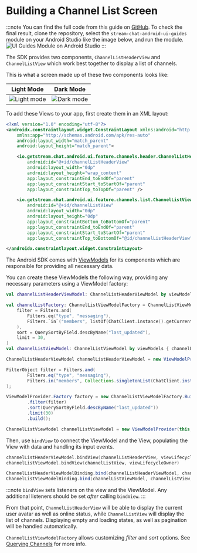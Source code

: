 
# Building a Channel List Screen

:::note
You can find the full code from this guide on [GitHub](https://github.com/GetStream/stream-chat-android/tree/main/stream-chat-android-ui-guides/src/main/java/io/getstream/chat/android/guides/catalog/uicomponents/channelsscreen). To check the final result, clone the repository, select the `stream-chat-android-ui-guides` module on your Android Studio like the image below, and run the module. ![UI Guides Module on Android Studio](../../assets/ui_guides_module_android_studio.png)
:::

The SDK provides two components, `ChannelListHeaderView` and `ChannelListView` which work best together to display a list of channels.

This is what a screen made up of these two components looks like:

| Light Mode | Dark Mode |
| --- | --- |
|![Light mode](../../assets/channel_list_view_light.png)|![Dark mode](../../assets/channel_list_view_dark.png)|

To add these Views to your app, first create them in an XML layout:

```xml
<?xml version="1.0" encoding="utf-8"?>
<androidx.constraintlayout.widget.ConstraintLayout xmlns:android="http://schemas.android.com/apk/res/android"
    xmlns:app="http://schemas.android.com/apk/res-auto"
    android:layout_width="match_parent"
    android:layout_height="match_parent">

    <io.getstream.chat.android.ui.feature.channels.header.ChannelListHeaderView
        android:id="@+id/channelListHeaderView"
        android:layout_width="0dp"
        android:layout_height="wrap_content"
        app:layout_constraintEnd_toEndOf="parent"
        app:layout_constraintStart_toStartOf="parent"
        app:layout_constraintTop_toTopOf="parent" />

    <io.getstream.chat.android.ui.feature.channels.list.ChannelListView
        android:id="@+id/channelListView"
        android:layout_width="0dp"
        android:layout_height="0dp"
        app:layout_constraintBottom_toBottomOf="parent"
        app:layout_constraintEnd_toEndOf="parent"
        app:layout_constraintStart_toStartOf="parent"
        app:layout_constraintTop_toBottomOf="@id/channelListHeaderView" />

</androidx.constraintlayout.widget.ConstraintLayout>
```

The Android SDK comes with [ViewModels](../01-getting-started.mdx#viewmodels) for its components which are responsible for providing all necessary data.

You can create these ViewModels the following way, providing any necessary parameters using a ViewModel factory:

<Tabs>
<TabItem value="kotlin" label="Kotlin">

```kotlin
val channelListHeaderViewModel: ChannelListHeaderViewModel by viewModels()

val channelListFactory: ChannelListViewModelFactory = ChannelListViewModelFactory(
    filter = Filters.and(
        Filters.eq("type", "messaging"),
        Filters.`in`("members", listOf(ChatClient.instance().getCurrentUser()!!.id)),
    ),
    sort = QuerySortByField.descByName("last_updated"),
    limit = 30,
)
val channelListViewModel: ChannelListViewModel by viewModels { channelListFactory }
```
</TabItem>

<TabItem value="java" label="Java">

```java
ChannelListHeaderViewModel channelListHeaderViewModel = new ViewModelProvider(this).get(ChannelListHeaderViewModel.class);

FilterObject filter = Filters.and(
        Filters.eq("type", "messaging"),
        Filters.in("members", Collections.singletonList(ChatClient.instance().getCurrentUser().getId()))
);

ViewModelProvider.Factory factory = new ChannelListViewModelFactory.Builder()
        .filter(filter)
        .sort(QuerySortByField.descByName("last_updated"))
        .limit(30)
        .build();

ChannelListViewModel channelListViewModel = new ViewModelProvider(this, factory).get(ChannelListViewModel.class);
```
</TabItem>
</Tabs>

Then, use `bindView` to connect the ViewModel and the View, populating the View with data and handling its input events.

<Tabs>
<TabItem value="kotlin" label="Kotlin">

```kotlin
channelListHeaderViewModel.bindView(channelListHeaderView, viewLifecycleOwner)
channelListViewModel.bindView(channelListView, viewLifecycleOwner)
```
</TabItem>

<TabItem value="java" label="Java">

```java
ChannelListHeaderViewModelBinding.bind(channelListHeaderViewModel, channelListHeaderView, getViewLifecycleOwner());
ChannelListViewModelBinding.bind(channelListViewModel, channelListView, getViewLifecycleOwner());
```
</TabItem>
</Tabs>

:::note
`bindView` sets listeners on the view and the ViewModel. Any additional listeners should be set _after_ calling `bindView`.
:::

From that point, `ChannelListHeaderView` will be able to display the current user avatar as well as online status, while `ChannelListView` will display the list of channels. Displaying empty and loading states, as well as pagination will be handled automatically.

`ChannelListViewModelFactory` allows customizing _filter_ and _sort_ options. See [Querying Channels](https://getstream.io/chat/docs/android/query_channels/?language=kotlin) for more info.
